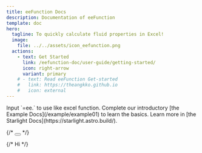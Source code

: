 ```yaml
---
title: eeFunction Docs
description: Documentation of eeFunction
template: doc
hero:
  tagline: To quickly calculate fluid properties in Excel!
  image:
    file: ../../assets/icon_eefunction.png
  actions:
    - text: Get Started
      link: /eefunction-doc/user-guide/getting-started/
      icon: right-arrow
      variant: primary
    # - text: Read eeFunction Get-started
    #   link: https://theangkko.github.io
    #   icon: external
---
```





<CardGrid>
	<Card title="Use function in Excel" icon="pencil">
		Input `=ee.` to use like excel function.
	</Card>
	<Card title="Take a guided tour" icon="add-document">
		Complete our introductory [the Example Docs](/example/example01) to learn the basics.
	</Card>
</CardGrid>
<Card title="Read the docs" icon="open-book">
  Learn more in [the Starlight Docs](https://starlight.astro.build/).
</Card>


{/* <Button title="HelloButton"> </Button> */}

{/* <ButtonJS class='primary'>Hi </ButtonJS> */}



